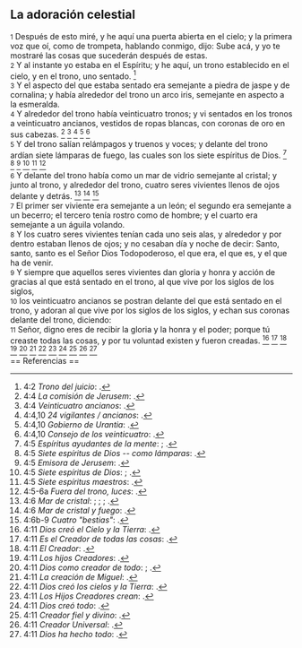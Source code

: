 == La adoración celestial ==

{{anchor|1}} <small>1</small> Después de esto miré, y he aquí una puerta abierta en el cielo; y la primera voz que oí, como de trompeta, hablando conmigo, dijo: Sube acá, y yo te mostraré las cosas que sucederán después de estas.<br>
{{anchor|2}} <small>2</small> Y al instante yo estaba en el Espíritu; y he aquí, un trono establecido en el cielo, y en el trono, uno sentado. <ref>4:2 ''Trono del juicio'': {{lib|LU|45|4|1}}.</ref><br>
{{anchor|3}} <small>3</small> Y el aspecto del que estaba sentado era semejante a piedra de jaspe y de cornalina; y había alrededor del trono un arco iris, semejante en aspecto a la esmeralda.<br>
{{anchor|4}} <small>4</small> Y alrededor del trono había veinticuatro tronos; y vi sentados en los tronos a veinticuatro ancianos, vestidos de ropas blancas, con coronas de oro en sus cabezas. <ref>4:4 ''La comisión de Jerusem'': {{lib|LU|114|1|1}}.</ref> <ref>4:4 ''Veinticuatro ancianos'': {{lib|LU|45|4|1}}.</ref> <ref>4:4,10 ''24 vigilantes / ancianos'': {{lib|LU|34|4|8}}.</ref> <ref>4:4,10 ''Gobierno de Urantia'': {{lib|LU|114|2|1}}.</ref> <ref>4:4,10 ''Consejo de los veinticuatro'': {{lib|LU|77|9|5}}.</ref><br>
{{anchor|5}} <small>5</small> Y del trono salían relámpagos y truenos y voces; y delante del trono ardían siete lámparas de fuego, las cuales son los siete espíritus de Dios. <ref>4:5 ''Espíritus ayudantes de la mente'': {{lib|LU|36|5|1}}; {{lib|LU|36|5|2}}.</ref> <ref>4:5 ''Siete espíritus de Dios -- como lámparas'': {{lib|LU|34|4|8}}.</ref> <ref>4:5 ''Emisora de Jerusem'': {{lib|LU|46|3|4}}.</ref> <ref>4:5 ''Siete espíritus de Dios'': {{lib|LU|116|2|1}}; {{lib|LU|16|4|1}}.</ref> <ref>4:5 ''Siete espíritus maestros'': {{lib|LU|16|0|1}}.</ref> <ref>4:5-6a ''Fuera del trono, luces'': {{lib|LU|34|4|9}}.</ref><br>
{{anchor|6}} <small>6</small> Y delante del trono había como un mar de vidrio semejante al cristal; y junto al trono, y alrededor del trono, cuatro seres vivientes llenos de ojos delante y detrás. <ref>4:6 ''Mar de cristal'': {{lib|LU|43|1|10}}; {{lib|LU|43|1|7}}; {{lib|LU|46|2|9}}; {{lib|LU|47|4|3}}.</ref> <ref>4:6 ''Mar de cristal y fuego'': {{lib|LU|47|10|2}}.</ref> <ref>4:6b-9 ''Cuatro "bestias"'': {{lib|LU|34|4|9}}.</ref><br>
{{anchor|7}} <small>7</small> El primer ser viviente era semejante a un león; el segundo era semejante a un becerro; el tercero tenía rostro como de hombre; y el cuarto era semejante a un águila volando.<br>
{{anchor|8}} <small>8</small> Y los cuatro seres vivientes tenían cada uno seis alas, y alrededor y por dentro estaban llenos de ojos; y no cesaban día y noche de decir: Santo, santo, santo es el Señor Dios Todopoderoso, el que era, el que es, y el que ha de venir.<br>
{{anchor|9}} <small>9</small> Y siempre que aquellos seres vivientes dan gloria y honra y acción de gracias al que está sentado en el trono, al que vive por los siglos de los siglos,<br>
{{anchor|10}} <small>10</small> los veinticuatro ancianos se postran delante del que está sentado en el trono, y adoran al que vive por los siglos de los siglos, y echan sus coronas delante del trono, diciendo:<br>
{{anchor|11}} <small>11</small> Señor, digno eres de recibir la gloria y la honra y el poder; porque tú creaste todas las cosas, y por tu voluntad existen y fueron creadas. <ref>4:11 ''Dios creó el Cielo y la Tierra'': {{lib|LU|92|6|6}}.</ref> <ref>4:11 ''Es el Creador de todas las cosas'': {{lib|LU|131|10|2}}.</ref> <ref>4:11 ''El Creador'': {{lib|LU|131|10|6}}.</ref> <ref>4:11 ''Los hijos Creadores'': {{lib|LU|21|0|1}}.</ref> <ref>4:11 ''Dios como creador de todo'': {{lib|LU|0|2|9}}; {{lib|LU|95|5|9}}.</ref> <ref>4:11 ''La creación de Miguel'': {{lib|LU|57|3|8}}.</ref> <ref>4:11 ''Dios creó los cielos y la Tierra'': {{lib|LU|1|0|1}}.</ref> <ref>4:11 ''Los Hijos Creadores crean'': {{lib|LU|21|2|1}}.</ref> <ref>4:11 ''Dios creó todo'': {{lib|LU|131|2|2}}.</ref> <ref>4:11 ''Creador fiel y divino'': {{lib|LU|2|1|2}}.</ref> <ref>4:11 ''Creador Universal'': {{lib|LU|142|3|7}}.</ref> <ref>4:11 ''Dios ha hecho todo'': {{lib|LU|6|1|3}}.</ref><br>
== Referencias ==

<references />
